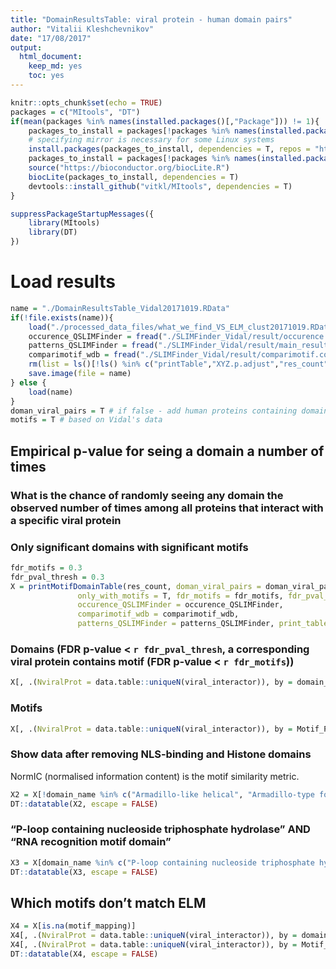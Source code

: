 ```yaml
---
title: "DomainResultsTable: viral protein - human domain pairs"
author: "Vitalii Kleshchevnikov"
date: "17/08/2017"
output: 
  html_document: 
    keep_md: yes
    toc: yes
---
```


```r
knitr::opts_chunk$set(echo = TRUE)
packages = c("MItools", "DT")
if(mean(packages %in% names(installed.packages()[,"Package"])) != 1){
    packages_to_install = packages[!packages %in% names(installed.packages()[,"Package"])]
    # specifying mirror is necessary for some Linux systems
    install.packages(packages_to_install, dependencies = T, repos = "http://mirrors.ebi.ac.uk/CRAN/")
    packages_to_install = packages[!packages %in% names(installed.packages()[,"Package"])]
    source("https://bioconductor.org/biocLite.R")
    biocLite(packages_to_install, dependencies = T)
    devtools::install_github("vitkl/MItools", dependencies = T)
}

suppressPackageStartupMessages({
    library(MItools)
    library(DT)
})
```

# Load results

```r
name = "./DomainResultsTable_Vidal20171019.RData"
if(!file.exists(name)){
    load("./processed_data_files/what_we_find_VS_ELM_clust20171019.RData")
    occurence_QSLIMFinder = fread("./SLIMFinder_Vidal/result/occurence.txt")
    patterns_QSLIMFinder = fread("./SLIMFinder_Vidal/result/main_result.txt")
    comparimotif_wdb = fread("./SLIMFinder_Vidal/result/comparimotif.compare.tdt")
    rm(list = ls()[!ls() %in% c("printTable","XYZ.p.adjust","res_count", "sequential_filter", "name", "occurence_QSLIMFinder", "comparimotif_wdb", "patterns_QSLIMFinder")])
    save.image(file = name)
} else {
    load(name)
}
doman_viral_pairs = T # if false - add human proteins containing domains
motifs = T # based on Vidal's data
```

## Empirical p-value for seing a domain a number of times
### What is the chance of randomly seeing any domain the observed number of times among all proteins that interact with a specific viral protein

### Only significant domains with significant motifs

```r
fdr_motifs = 0.3
fdr_pval_thresh = 0.3
X = printMotifDomainTable(res_count, doman_viral_pairs = doman_viral_pairs, motifs = motifs, destfile = "./domains_fdr_corrected_only_with_significant_motifs_empirical_p_value.tsv",
               only_with_motifs = T, fdr_motifs = fdr_motifs, fdr_pval_thresh = fdr_pval_thresh,
               occurence_QSLIMFinder = occurence_QSLIMFinder,
               comparimotif_wdb = comparimotif_wdb,
               patterns_QSLIMFinder = patterns_QSLIMFinder, print_table = F)
```

### Domains (FDR p-value < `r fdr_pval_thresh`, a corresponding viral protein contains motif (FDR p-value < `r fdr_motifs`))

```r
X[, .(NviralProt = data.table::uniqueN(viral_interactor)), by = domain_name]
```

### Motifs

```r
X[, .(NviralProt = data.table::uniqueN(viral_interactor)), by = Motif_Pattern]
```

### Show data after removing NLS-binding and Histone domains

NormIC (normalised information content) is the motif similarity metric.

```r
X2 = X[!domain_name %in% c("Armadillo-like helical", "Armadillo-type fold", "Importin-alpha, importin-beta-binding domain", "Importin-beta, N-terminal domain", "P-loop containing nucleoside triphosphate hydrolase", "RNA recognition motif domain") & !grepl("Histone", domain_name)]
DT::datatable(X2, escape = FALSE)
```

### "P-loop containing nucleoside triphosphate hydrolase" AND "RNA recognition motif domain"

```r
X3 = X[domain_name %in% c("P-loop containing nucleoside triphosphate hydrolase", "RNA recognition motif domain")]
DT::datatable(X3, escape = FALSE)
```

## Which motifs don't match ELM

```r
X4 = X[is.na(motif_mapping)]
X4[, .(NviralProt = data.table::uniqueN(viral_interactor)), by = domain_name]
X4[, .(NviralProt = data.table::uniqueN(viral_interactor)), by = Motif_Pattern]
DT::datatable(X4, escape = FALSE)
```